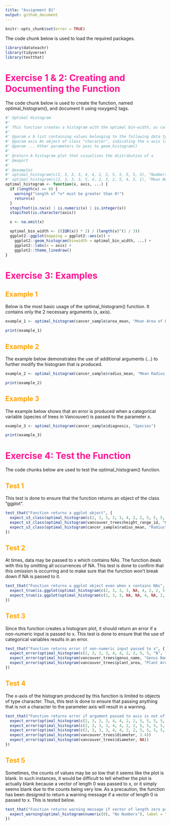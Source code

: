 ```yaml
---
title: "Assignment B1"
output: github_document
---
```


```r
knitr::opts_chunk$set(error = TRUE)
```

The code chunk below is used to load the required packages.
```r
library(datateachr)
library(tidyverse)
library(testthat)
```

# **<span style ="color: deeppink;">Exercise 1 & 2: Creating and Documenting the Function</span>**

The code chunk below is used to create the function, named optimal_histogram(), and document it using roxygen2 tags.
```r
#' Optimal Histogram
#'
#' This function creates a histogram with the optimal bin-width, as calculated by the Freedman-Diaconis rule. It is a wrapper for geom_histogram().
#'
#' @param x A list containing values belonging to the following data types: numeric, integer or NA. This parameter is named x because it represents the numerical variable that will be plotted on the x-axis of this histogram.
#' @param axis An object of class "character", indicating the x-axis label. This parameter is named axis because its input is used create the label of the x-axis of the histogram.
#' @param ... Other parameters to pass to geom_histogram()
#'
#' @return A histogram plot that visualizes the distribution of x
#' @export
#' 
#' @examples
#' optimal_histogram(c(2, 3, 3, 3, 4, 4, 2, 2, 5, 5, 5, 5, 3), "Numbers")
#' optimal_histogram(c(2, 3, 3, 3, 5, 4, 2, 3, 2, 5, 4, 5, 1), "Mean Neutrophil Counts", fill = "darkgoldenrod4", color = "darkgoldenrod3", alpha = 0.5)
optimal_histogram <- function(x, axis, ...) {
  if (length(x) == 0) {
    warning("length of *x* must be greater than 0!")
    return(x)
  }
  stopifnot(is.na(x) | is.numeric(x) | is.integer(x))
  stopifnot(is.character(axis))

  x <- na.omit(x)

  optimal_bin_width <- ((IQR(x)) * 2) / (length(x)^(1 / 3))
  ggplot2::ggplot(mapping = ggplot2::aes(x)) +
    ggplot2::geom_histogram(binwidth = optimal_bin_width, ...) +
    ggplot2::labs(x = axis) +
    ggplot2::theme_linedraw()
}
```

# **<span style ="color: deeppink;">Exercise 3: Examples</span>**

## **<span style ="color: orange;">Example 1</span>**

Below is the most basic usage of the optimal_histogram() function. It contains only the 2 necessary arguments (x, axis).
```r
example_1 <- optimal_histogram(cancer_sample$area_mean, "Mean Area of Biopsy Sample")

print(example_1)
```

## **<span style ="color: orange;">Example 2</span>**

The example below demonstrates the use of additional arguments (...) to further modify the histogram that is produced.
```r
example_2 <- optimal_histogram(cancer_sample$radius_mean, "Mean Radius of Biopsy Sample", fill = "darkgoldenrod4", color = "darkgoldenrod3", alpha = 0.5)

print(example_2)
```

## **<span style ="color: orange;">Example 3</span>**

The example below shows that an error is produced when a categorical variable (species of trees in Vancouver) is passed to the parameter x.
```r
example_3 <- optimal_histogram(cancer_sample$diagnosis, "Species")

print(example_3)
```

# **<span style ="color: deeppink;">Exercise 4: Test the Function</span>**

The code chunks below are used to test the optimal_histogram() function.

## **<span style ="color: orange;">Test 1</span>**

This test is done to ensure that the function returns an object of the class "ggplot".
```r
test_that("Function returns a ggplot object", {
  expect_s3_class(optimal_histogram(c(2, 3, 3, 3, 3, 4, 2, 2, 5, 5, 5, 5, 3), "Numbers"), "ggplot")
  expect_s3_class(optimal_histogram(vancouver_trees$height_range_id, "Height Range ID"), "ggplot")
  expect_s3_class(optimal_histogram(cancer_sample$radius_mean, "Radius"), "ggplot")
})
```

## **<span style ="color: orange;">Test 2</span>**

At times, data may be passed to x which contains NAs. The function deals with this by omitting all occurrences of NA. This test is done to confirm that this omission is occurring and to make sure that the function won't break down if NA is passed to it.
```r
test_that("Function returns a ggplot object even when x contains NAs", {
  expect_true(is.ggplot(optimal_histogram(c(2, 3, 3, 3, NA, 4, 2, 2, 5, 5, 5, 5, 3), "Numbers")))
  expect_true(is.ggplot(optimal_histogram(c(2, 3, 3, NA, NA, 4, NA, 2, 5, 5, 5, 5, 3), "Numbers")))
})
```

## **<span style ="color: orange;">Test 3</span>**

Since this function creates a histogram plot, it should return an error if a non-numeric input is passed to x. This test is done to ensure that the use of categorical variables results in an error.
```r
test_that("Function returns error if non-numeric input passed to x", {
  expect_error(optimal_histogram(c(2, 3, 3, 3, 4, 4, 2, 2, 5, 5, "B", "C", 5, 5, 3), "Random Numbers and Letters"))
  expect_error(optimal_histogram(vancouver_trees$genus_name, "Genus Name"))
  expect_error(optimal_histogram(vancouver_trees$plant_area, "Plant Area"))
})
```

## **<span style ="color: orange;">Test 4</span>**

The x-axis of the histogram produced by this function is limited to objects of type character. Thus, this test is done to ensure that passing anything that is not a character to the parameter axis will result in a warning.
```r
test_that("Function returns error if argument passed to axis is not of type character", {
  expect_error(optimal_histogram(c(2, 3, 3, 3, 4, 4, 2, 2, 5, 5, 5, 5, 3), Numbers))
  expect_error(optimal_histogram(c(2, 3, 3, 3, 4, 4, 2, 2, 5, 5, 5, 5, 3), 3, ))
  expect_error(optimal_histogram(c(2, 3, 3, 3, 4, 4, 2, 2, 5, 5, 5, 5, 3), 3.4))
  expect_error(optimal_histogram(vancouver_trees$diameter, 3.4))
  expect_error(optimal_histogram(vancouver_trees$diameter, NA))
})
```

## **<span style ="color: orange;">Test 5</span>**

Sometimes, the counts of values may be so low that it seems like the plot is blank. In such instances, it would be difficult to tell whether the plot is actually blank because a vector of length 0 was passed to x, or it simply seems blank due to the counts being very low. As a precaution, the function has been designed to return a warning message if a vector of length 0 is passed to x. This is tested below.
```r
test_that("Function returns warning message if vector of length zero passed to x", {
  expect_warning(optimal_histogram(numeric(0), "No Numbers"), label = "length of x must be greater than 0")
})
```
